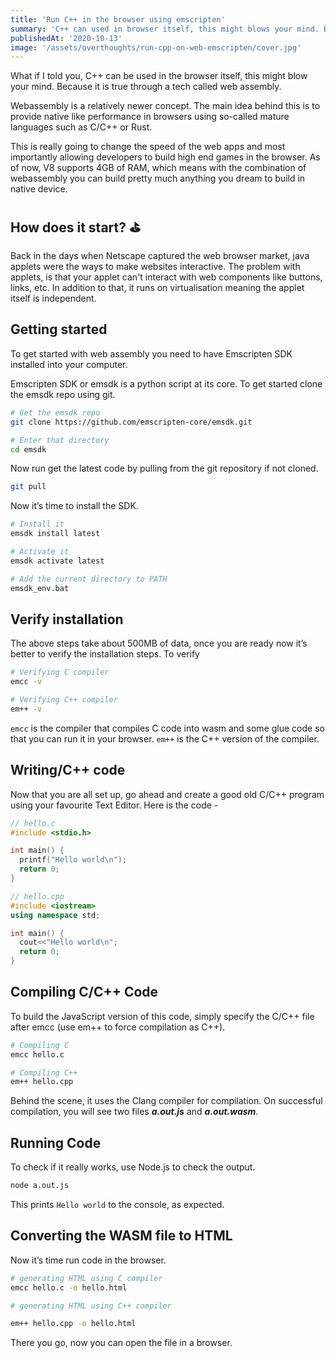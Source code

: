 ---
title: 'Run C++ in the browser using emscripten'
summary: 'C++ can used in browser itself, this might blows your mind. Because it is true through a tech called web assembly.'
publishedAt: '2020-10-13'
image: '/assets/overthoughts/run-cpp-on-web-emscripten/cover.jpg'
---

What if I told you, C++ can be used in the browser itself, this might blow your mind. Because it is true through a tech called web assembly.

Webassembly is a relatively newer concept. The main idea behind this is to provide native like performance in browsers using so-called mature languages such as C/C++ or Rust.

This is really going to change the speed of the web apps and most importantly allowing developers to build high end games in the browser. As of now, V8 supports 4GB of RAM, which means with the combination of webassembly you can build pretty much anything you dream to build in native device.

## How does it start? ⛳

Back in the days when Netscape captured the web browser market, java applets were the ways to make websites interactive. The problem with applets, is that your applet can't interact with web components like buttons, links, etc. In addition to that, it runs on virtualisation meaning the applet itself is independent.

## Getting started

To get started with web assembly you need to have Emscripten SDK installed into your computer.

Emscripten SDK or emsdk is a python script at its core. To get started clone the emsdk repo using git.

```bash
# Get the emsdk repo
git clone https://github.com/emscripten-core/emsdk.git

# Enter that directory
cd emsdk
```

Now run get the latest code by pulling from the git repository if not cloned.

```bash
git pull
```

Now it’s time to install the SDK.

```bash
# Install it
emsdk install latest

# Activate it
emsdk activate latest

# Add the current directory to PATH
emsdk_env.bat

```

## Verify installation

The above steps take about 500MB of data, once you are ready now it’s better to verify the installation steps. To verify

```bash
# Verifying C compiler
emcc -v

# Verifying C++ compiler
em++ -v
```

`emcc` is the compiler that compiles C code into wasm and some glue code so that you can run it in your browser. `em++` is the C++ version of the compiler.

## Writing/C++ code

Now that you are all set up, go ahead and create a good old C/C++ program using your favourite Text Editor.
Here is the code -

```C
// hello.c
#include <stdio.h>

int main() {
  printf("Hello world\n");
  return 0;
}
```

```cpp
// hello.cpp
#include <iostream>
using namespace std;

int main() {
  cout<<"Hello world\n";
  return 0;
}
```

## Compiling C/C++ Code

To build the JavaScript version of this code, simply specify the C/C++ file after emcc (use em++ to force compilation as C++).

```bash
# Compiling C
emcc hello.c

# Compiling C++
em++ hello.cpp
```

Behind the scene, it uses the Clang compiler for compilation. On successful compilation, you will see two files **_a.out.js_** and **_a.out.wasm_**.

## Running Code

To check if it really works, use Node.js to check the output.

```bash
node a.out.js
```

This prints `Hello world` to the console, as expected.

## Converting the WASM file to HTML

Now it’s time run code in the browser.

```bash
# generating HTML using C compiler
emcc hello.c -o hello.html

# generating HTML using C++ compiler

em++ hello.cpp -o hello.html
```

There you go, now you can open the file in a browser.
